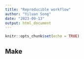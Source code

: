 ```yaml
---
title: "Reproducible workflow"
author: "Yiluan Song"
date: "2023-09-13"
output: html_document
---
```


```r
knitr::opts_chunk$set(echo = TRUE)
```

## Make 